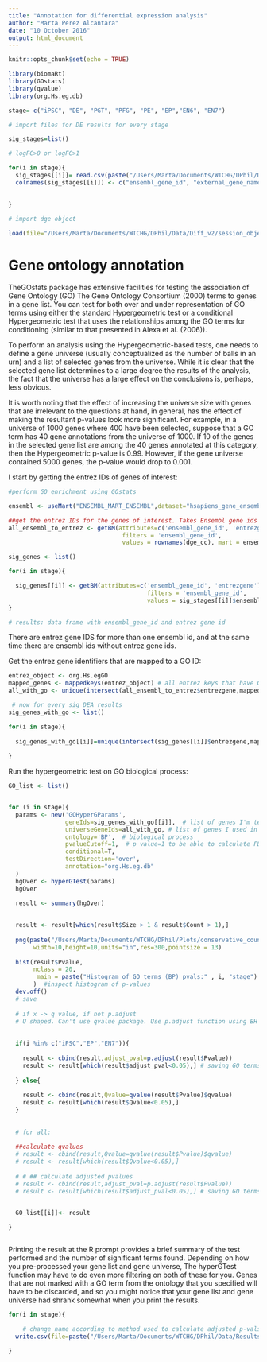 ```yaml
---
title: "Annotation for differential expression analysis"
author: "Marta Perez Alcantara"
date: "10 October 2016"
output: html_document
---
```


```r
knitr::opts_chunk$set(echo = TRUE)
```


```r
library(biomaRt)
library(GOstats)
library(qvalue)
library(org.Hs.eg.db)

```

```r
stage= c("iPSC", "DE", "PGT", "PFG", "PE", "EP","EN6", "EN7")

# import files for DE results for every stage

sig_stages=list()

# logFC>0 or logFC>1

for(i in stage){
  sig_stages[[i]]= read.csv(paste("/Users/Marta/Documents/WTCHG/DPhil/Data/Results/Diff_v2/Voom/conservative_counts/2016-10-05_sig_maxvals_",i,"_diff_expression_results.csv",sep=""))
  colnames(sig_stages[[i]]) <- c("ensembl_gene_id", "external_gene_name","gene_biotype", "chromosome_name","logFC","adj.P.Val")
    

}
 
# import dge object

load(file="/Users/Marta/Documents/WTCHG/DPhil/Data/Diff_v2/session_objects/dge_cc.xz",verbose=TRUE)  #loading the dge object for conservative counts
```



# Gene ontology annotation

TheGOstats package has extensive facilities for testing the association of Gene Ontology (GO) The Gene Ontology Consortium (2000) terms to genes in a gene list. You can test for both over and under representation of GO terms using either the standard Hypergeometric test or a conditional Hypergeometric test that uses the relationships among the GO terms for conditioning (similar to that presented in Alexa et al. (2006)).

To perform an analysis using the Hypergeometric-based tests, one needs to define a gene universe (usually conceptualized as the number of balls in an urn) and a list of selected genes from the universe. While it is clear that the selected gene list determines to a large degree the results of the analysis, the fact that the universe has a large effect on the conclusions is,
perhaps, less obvious.

It is worth noting that the effect of increasing the universe size with genes that are irrelevant to the questions at hand, in general, has the effect of making the resultant p-values look more significant. For example, in a universe of 1000 genes where 400 have been selected, suppose that a GO term has 40 gene annotations from the universe of 1000. If 10 of the genes in the selected gene list are among the 40 genes annotated at this category, then the Hypergeometric p-value is 0.99. However, if the gene universe contained 5000 genes, the p-value would drop to 0.001.

I start by getting the entrez IDs of genes of interest:

```r


#perform GO enrichment using GOstats

ensembl <- useMart("ENSEMBL_MART_ENSEMBL",dataset="hsapiens_gene_ensembl",host="www.ensembl.org")

##get the entrez IDs for the genes of interest. Takes Ensembl gene ids from my data
all_ensembl_to_entrez <- getBM(attributes=c('ensembl_gene_id', 'entrezgene'), 
                                filters = 'ensembl_gene_id', 
                                values = rownames(dge_cc), mart = ensembl)  # all genes from dge object

sig_genes <- list()

for(i in stage){

  sig_genes[[i]] <- getBM(attributes=c('ensembl_gene_id', 'entrezgene'), 
                                       filters = 'ensembl_gene_id', 
                                       values = sig_stages[[i]]$ensembl_gene_id, mart = ensembl)
}

# results: data frame with ensembl_gene_id and entrez gene id

```

There are entrez gene IDS for more than one ensembl id, and at the same time there are ensembl ids without entrez gene ids.

Get the entrez gene identifiers that are mapped to a GO ID:


```r

entrez_object <- org.Hs.egGO
mapped_genes <- mappedkeys(entrez_object) # all entrez keys that have GO id
all_with_go <- unique(intersect(all_ensembl_to_entrez$entrezgene,mapped_genes)) # all entrez ids that have GO id from dge object

 # now for every sig DEA results
sig_genes_with_go <- list()

for(i in stage){
  
  sig_genes_with_go[[i]]=unique(intersect(sig_genes[[i]]$entrezgene,mapped_genes))
  
}

```

Run the hypergeometric test on GO biological process:

```r

GO_list <- list()


for (i in stage){
  params <- new('GOHyperGParams',
                geneIds=sig_genes_with_go[[i]],  # list of genes I'm testing
                universeGeneIds=all_with_go, # list of genes I used in my DE analysis (all my genes with RNA-seq data)
                ontology='BP',  # biological process
                pvalueCutoff=1,  # p value=1 to be able to calculate FDR adjusted p values later (q-values)
                conditional=T,
                testDirection='over',
                annotation="org.Hs.eg.db"
  )
  hgOver <- hyperGTest(params)
  hgOver  

  result <- summary(hgOver)
  
  
  result <- result[which(result$Size > 1 & result$Count > 1),] 
  
  png(paste("/Users/Marta/Documents/WTCHG/DPhil/Plots/conservative_counts/GO_histograms/GO_histogram_",i,".png",sep=""), type="cairo",
       width=10,height=10,units="in",res=300,pointsize = 13) 
  
  hist(result$Pvalue, 
       nclass = 20,
        main = paste("Histogram of GO terms (BP) pvals:" , i, "stage")
       )  #inspect histogram of p-values
  dev.off()
  # save
  
  # if x -> q value, if not p.adjust
  # U shaped. Can't use qvalue package. Use p.adjust function using BH method.
 
  
  if(i %in% c("iPSC","EP","EN7")){
   
    result <- cbind(result,adjust_pval=p.adjust(result$Pvalue))
    result <- result[which(result$adjust_pval<0.05),] # saving GO terms with significant adjusted p-values
    
  } else{
    
    result <- cbind(result,Qvalue=qvalue(result$Pvalue)$qvalue)
    result <- result[which(result$Qvalue<0.05),]
  }
  
  
  # for all:
  
  ##calculate qvalues
  # result <- cbind(result,Qvalue=qvalue(result$Pvalue)$qvalue)
  # result <- result[which(result$Qvalue<0.05),] 
  
  # # ## calculate adjusted pvalues
  # result <- cbind(result,adjust_pval=p.adjust(result$Pvalue))
  # result <- result[which(result$adjust_pval<0.05),] # saving GO terms with significant adjusted p-values

  
  GO_list[[i]]<- result

}



```

Printing the result at the R prompt provides a brief summary of the test performed and the number of significant terms found. Depending on how you pre-processed your gene list and gene universe, The hyperGTest function may have to do even more filtering on both of these for you. Genes that are not marked with a GO term from the ontology that you specified will have to be discarded, and so you might notice that your gene list and gene universe had shrank somewhat when you print the results.

```r

for(i in stage){

    # change name according to method used to calculate adjusted p-vals
  write.csv(file=paste("/Users/Marta/Documents/WTCHG/DPhil/Data/Results/Diff_v2/Voom/conservative_counts/GOstats_GO_BP_",i,"_sig_result_mixed_adjustments.csv",sep=""),GO_list[[i]],row.names=F)

}

```

